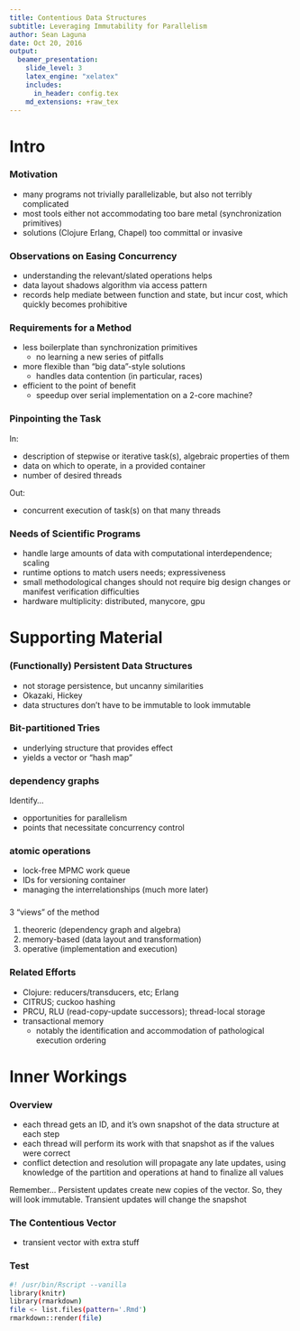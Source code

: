 ```yaml
---
title: Contentious Data Structures 
subtitle: Leveraging Immutability for Parallelism 
author: Sean Laguna
date: Oct 20, 2016
output:
  beamer_presentation:
    slide_level: 3
    latex_engine: "xelatex"
    includes:
      in_header: config.tex
    md_extensions: +raw_tex
---
```


# Intro


### Motivation 

- many programs not trivially parallelizable, but also not terribly complicated 
- most tools either not accommodating too bare metal (synchronization primitives)
- solutions (Clojure Erlang, Chapel) too committal or invasive


### Observations on Easing Concurrency

- understanding the relevant/slated operations helps
- data layout shadows algorithm via access pattern
- records help mediate between function and state, but incur cost, which quickly becomes prohibitive


### Requirements for a Method

- less boilerplate than synchronization primitives
    - no learning a new series of pitfalls
- more flexible than "big data"-style solutions
    - handles data contention (in particular, races)
- efficient to the point of benefit
    - speedup over serial implementation on a 2-core machine? 


### Pinpointing the Task

In:

- description of stepwise or iterative task(s), algebraic properties of them
- data on which to operate, in a provided container
- number of desired threads 

Out:

- concurrent execution of task(s) on that many threads 


### Needs of Scientific Programs

- handle large amounts of data with computational interdependence; scaling 
- runtime options to match users needs; expressiveness
- small methodological changes should not require big design changes or manifest verification difficulties
- hardware multiplicity: distributed, manycore, gpu

# Supporting Material


### (Functionally) Persistent Data Structures

- not storage persistence, but uncanny similarities
- Okazaki, Hickey 
- data structures don't have to be immutable to look immutable


### Bit-partitioned Tries

- underlying structure that provides effect 
- yields a vector or "hash map" 


### dependency graphs

Identify...

- opportunities for parallelism
- points that necessitate concurrency control 


### atomic operations 

- lock-free MPMC work queue 
- IDs for versioning container 
- managing the interrelationships (much more later) 


###

3 "views" of the method 

1. theoreric (dependency graph and algebra) 
2. memory-based (data layout and transformation) 
3. operative (implementation and execution) 


### Related Efforts

- Clojure: reducers/transducers, etc; Erlang
- CITRUS; cuckoo hashing
- PRCU, RLU (read-copy-update successors); thread-local storage 
- transactional memory
    - notably the identification and accommodation of pathological execution ordering


# Inner Workings

### Overview

- each thread gets an ID, and it's own snapshot of the data structure at each step
- each thread will perform its work with that snapshot as if the values were correct 
- conflict detection and resolution will propagate any late updates, using knowledge of the partition and operations at hand to finalize all values 

Remember... Persistent updates create new copies of the vector. So, they will look immutable. Transient updates will change the snapshot 


### The Contentious Vector

- transient vector with extra stuff


### Test

\footnotesize

``` bash
#! /usr/bin/Rscript --vanilla
library(knitr)
library(rmarkdown)
file <- list.files(pattern='.Rmd')
rmarkdown::render(file)
```

\normalsize

